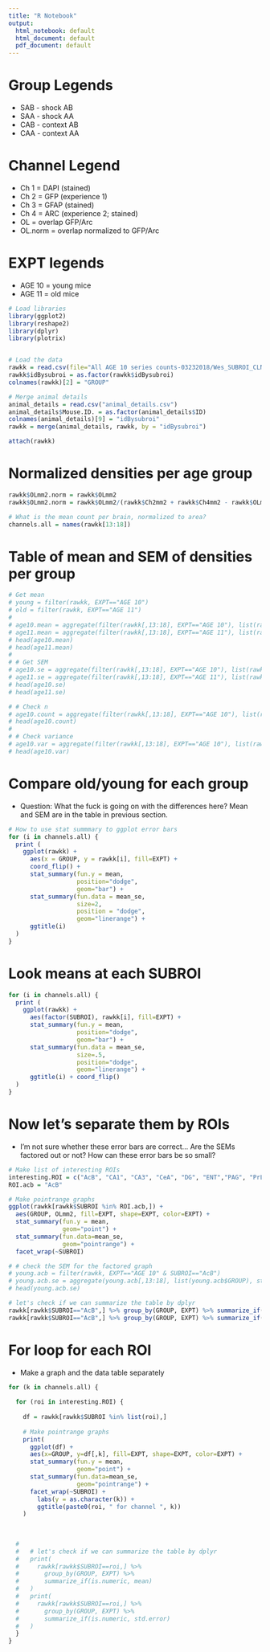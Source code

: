 ```yaml
---
title: "R Notebook"
output:
  html_notebook: default
  html_document: default
  pdf_document: default
---
```


# Group Legends
- SAB - shock AB
- SAA - shock AA
- CAB - context AB
- CAA - context AA

# Channel Legend
- Ch 1 = DAPI (stained)
- Ch 2 = GFP (experience 1)
- Ch 3 = GFAP (stained)
- Ch 4 = ARC (experience 2; stained)
- OL = overlap GFP/Arc
- OL.norm = overlap normalized to GFP/Arc

# EXPT legends
- AGE 10 = young mice
- AGE 11 = old mice

```r
# Load libraries
library(ggplot2)
library(reshape2)
library(dplyr)
library(plotrix)


# Load the data
rawkk = read.csv(file="All AGE 10 series counts-03232018/Wes_SUBROI_CLN_STACKED.csv", header=TRUE, sep=",")
rawkk$idBysubroi = as.factor(rawkk$idBysubroi)
colnames(rawkk)[2] = "GROUP"

# Merge animal details
animal_details = read.csv("animal_details.csv")
animal_details$Mouse.ID. = as.factor(animal_details$ID)
colnames(animal_details)[9] = "idBysubroi"
rawkk = merge(animal_details, rawkk, by = "idBysubroi")

attach(rawkk)


```


# Normalized densities per age group
```r

rawkk$OLmm2.norm = rawkk$OLmm2
rawkk$OLmm2.norm = rawkk$OLmm2/(rawkk$Ch2mm2 + rawkk$Ch4mm2 - rawkk$OLmm2)

# What is the mean count per brain, normalized to area?
channels.all = names(rawkk[13:18])


```

# Table of mean and SEM of densities per group
```r
# Get mean
# young = filter(rawkk, EXPT=="AGE 10")
# old = filter(rawkk, EXPT=="AGE 11")
# 
# age10.mean = aggregate(filter(rawkk[,13:18], EXPT=="AGE 10"), list(rawkk$GROUP[rawkk$EXPT=="AGE 10"]), mean)
# age11.mean = aggregate(filter(rawkk[,13:18], EXPT=="AGE 11"), list(rawkk$GROUP[rawkk$EXPT=="AGE 11"]), mean)
# head(age10.mean)
# head(age11.mean)
# 
# # Get SEM
# age10.se = aggregate(filter(rawkk[,13:18], EXPT=="AGE 10"), list(rawkk$GROUP[rawkk$EXPT=="AGE 10"]), std.error)
# age11.se = aggregate(filter(rawkk[,13:18], EXPT=="AGE 11"), list(rawkk$GROUP[rawkk$EXPT=="AGE 11"]), std.error)
# head(age10.se)
# head(age11.se)

# # Check n
# age10.count = aggregate(filter(rawkk[,13:18], EXPT=="AGE 10"), list(rawkk$GROUP[rawkk$EXPT=="AGE 10"]), count)
# head(age10.count)
# 
# # Check variance
# age10.var = aggregate(filter(rawkk[,13:18], EXPT=="AGE 10"), list(rawkk$GROUP[rawkk$EXPT=="AGE 10"]), var)
# head(age10.var)


```



# Compare old/young for each group
- Question: What the fuck is going on with the differences here? Mean and SEM are in the table in previous section. 
```r
# How to use stat summmary to ggplot error bars
for (i in channels.all) {
  print (
    ggplot(rawkk) + 
      aes(x = GROUP, y = rawkk[i], fill=EXPT) +
      coord_flip() + 
      stat_summary(fun.y = mean, 
                   position="dodge",
                   geom="bar") +
      stat_summary(fun.data = mean_se, 
                   size=2,
                   position = "dodge",
                   geom="linerange") +
      ggtitle(i)
  )
}
```



# Look means at each SUBROI
```r
for (i in channels.all) {
  print (
    ggplot(rawkk) +
      aes(factor(SUBROI), rawkk[i], fill=EXPT) + 
      stat_summary(fun.y = mean, 
                   position="dodge",
                   geom="bar") +
      stat_summary(fun.data = mean_se, 
                   size=.5,
                   position="dodge",
                   geom="linerange") +
      ggtitle(i) + coord_flip() 
  )
}

```


# Now let's separate them by ROIs
- I'm not sure whether these error bars are correct... Are the SEMs factored out or not? How can these error bars be so small?
```r

# Make list of interesting ROIs
interesting.ROI = c("AcB", "CA1", "CA3", "CeA", "DG", "ENT","PAG", "PrL", "RSCla", "LA", "LAT")
ROI.acb = "AcB"

# Make pointrange graphs 
ggplot(rawkk[rawkk$SUBROI %in% ROI.acb,]) +
  aes(GROUP, OLmm2, fill=EXPT, shape=EXPT, color=EXPT) +
  stat_summary(fun.y = mean, 
               geom="point") +
  stat_summary(fun.data=mean_se, 
               geom="pointrange") +
  facet_wrap(~SUBROI)

# # check the SEM for the factored graph
# young.acb = filter(rawkk, EXPT=="AGE 10" & SUBROI=="AcB")
# young.acb.se = aggregate(young.acb[,13:18], list(young.acb$GROUP), std.error)
# head(young.acb.se)

# let's check if we can summarize the table by dplyr
rawkk[rawkk$SUBROI=="AcB",] %>% group_by(GROUP, EXPT) %>% summarize_if(is.numeric, mean)
rawkk[rawkk$SUBROI=="AcB",] %>% group_by(GROUP, EXPT) %>% summarize_if(is.numeric, std.error)


```




# For loop for each ROI
- Make a graph and the data table separately

```r

for (k in channels.all) {
  
  for (roi in interesting.ROI) {
    
    df = rawkk[rawkk$SUBROI %in% list(roi),]
    
    # Make pointrange graphs 
    print(
      ggplot(df) +
      aes(x=GROUP, y=df[,k], fill=EXPT, shape=EXPT, color=EXPT) +
      stat_summary(fun.y = mean, 
                   geom="point") +
      stat_summary(fun.data=mean_se, 
                   geom="pointrange") +
      facet_wrap(~SUBROI) + 
        labs(y = as.character(k)) + 
        ggtitle(paste0(roi, " for channel ", k))
    )
    
    
    
  #   
  #   # let's check if we can summarize the table by dplyr
  #   print(
  #     rawkk[rawkk$SUBROI==roi,] %>% 
  #       group_by(GROUP, EXPT) %>%
  #       summarize_if(is.numeric, mean)
  #   )
  #   print(
  #     rawkk[rawkk$SUBROI==roi,] %>% 
  #       group_by(GROUP, EXPT) %>% 
  #       summarize_if(is.numeric, std.error)
  #   )
  }
}




```


